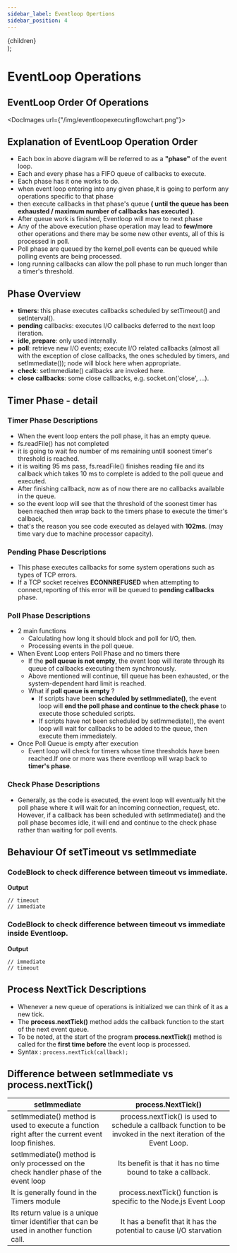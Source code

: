 ```yaml
---
sidebar_label: Eventloop Opertions
sidebar_position: 4
---
```



  <div style={{ display: "flex" }}>{children}</div>
);

# EventLoop Operations

## EventLoop Order Of Operations

<DocImages url={"/img/eventloopexecutingflowchart.png"}></DocImages>

## Explanation of EventLoop Operation Order

- Each box in above diagram will be referred to as a **"phase"** of the event loop.
- Each and every phase has a FIFO queue of callbacks to execute.
- Each phase has it one works to do.
- when event loop entering into any given phase,it is going to perform any operations specific to that phase
- then execute callbacks in that phase's queue **( until the queue has been exhausted / maximum number of callbacks has executed )**.
- After queue work is finished, Eventloop will move to next phase
- Any of the above execution phase operation may lead to **few/more** other operations and there may be some new other events, all of this is processed in poll.
- Poll phase are queued by the kernel,poll events can be queued while polling events are being processed.
- long running callbacks can allow the poll phase to run much longer than a timer's threshold.

## Phase Overview

- **timers**: this phase executes callbacks scheduled by setTimeout() and setInterval().
- **pending** callbacks: executes I/O callbacks deferred to the next loop iteration.
- **idle, prepare**: only used internally.
- **poll**: retrieve new I/O events; execute I/O related callbacks (almost all with the exception of close callbacks, the ones scheduled by timers, and setImmediate()); node will block here when appropriate.
- **check**: setImmediate() callbacks are invoked here.
- **close callbacks**: some close callbacks, e.g. socket.on('close', ...).

## Timer Phase - detail

<Gist id="3e3537d84476fc0425ea7e670c560b0f" />
<DocImages url={"/img/timerexecute.png"}></DocImages>

### Timer Phase Descriptions

- When the event loop enters the poll phase, it has an empty queue.
- fs.readFile() has not completed
- it is going to wait fro number of ms remaining untill soonest timer's threshold is reached.
- it is waiting 95 ms pass, fs.readFile() finishes reading file and its callback which takes 10 ms to complete is added to the poll queue and executed.
- After finishing callback, now as of now there are no callbacks available in the queue.
- so the event loop will see that the threshold of the soonest timer has been reached then wrap back to the timers phase to execute the timer's callback,
- that's the reason you see code executed as delayed with **102ms**. (may time vary due to machine processor capacity).

### Pending Phase Descriptions

- This phase executes callbacks for some system operations such as types of TCP errors.
- If a TCP socket receives **ECONNREFUSED** when attempting to connect,reporting of this error will be queued to **pending callbacks** phase.

### Poll Phase Descriptions

- 2 main functions
  - Calculating how long it should block and poll for I/O, then.
  - Processing events in the poll queue.
- When Event Loop enters Poll Phase and no timers there
  - If the **poll queue is not empty**, the event loop will iterate through its queue of callbacks executing them synchronously.
  - Above mentioned will continue, till queue has been exhausted, or the system-dependent hard limit is reached.
  - What if **poll queue is empty** ?
    - If scripts have been **scheduled by setImmediate()**, the event loop will **end the poll phase and continue to the check phase** to execute those scheduled scripts.
    - If scripts have not been scheduled by setImmediate(), the event loop will wait for callbacks to be added to the queue, then execute them immediately.
- Once Poll Queue is empty after execution
  - Event loop will check for timers whose time thresholds have been reached.If one or more was there eventloop will wrap back to **timer's phase**.

### Check Phase Descriptions

- Generally, as the code is executed, the event loop will eventually hit the poll phase where it will wait for an incoming connection, request, etc. However, if a callback has been scheduled with setImmediate() and the poll phase becomes idle, it will end and continue to the check phase rather than waiting for poll events.

## Behaviour Of **setTimeout vs setImmediate**

### CodeBlock to check difference between timeout vs immediate.

<Gist id="1614c4a4e991196cea08167e4b3f1b6d" />

**Output**

```terminal
// timeout
// immediate
```

### CodeBlock to check difference between timeout vs immediate inside Eventloop.

<Gist id="376c06c2fea3972163d3855b1078a76b" />

**Output**

```terminal
// immediate
// timeout
```

## Process NextTick Descriptions

- Whenever a new queue of operations is initialized we can think of it as a new tick.
- The **process.nextTick()** method adds the callback function to the start of the next event queue.
- To be noted, at the start of the program **process.nextTick()** method is called for the **first time before** the event loop is processed.
- Syntax : `process.nextTick(callback);`

## Difference between setImmediate vs process.nextTick()

| setImmediate                                                                                     |                                                process.NextTick()                                                 |
| ------------------------------------------------------------------------------------------------ | :---------------------------------------------------------------------------------------------------------------: |
| setImmediate() method is used to execute a function right after the current event loop finishes. | process.nextTick() is used to schedule a callback function to be invoked in the next iteration of the Event Loop. |
| setImmediate() method is only processed on the check handler phase of the event loop             |                           Its benefit is that it has no time bound to take a callback.                            |
| It is generally found in the Timers module                                                       |                         process.nextTick() function is specific to the Node.js Event Loop                         |
| Its return value is a unique timer identifier that can be used in another function call.         |                        It has a benefit that it has the potential to cause I/O starvation                         |
